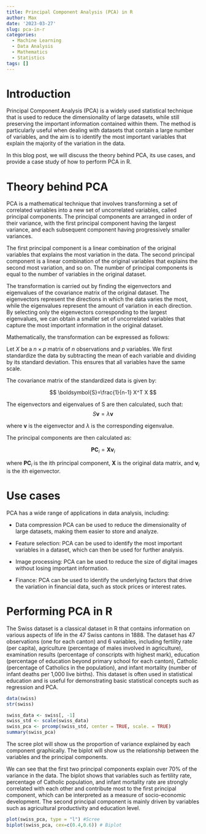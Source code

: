 ```yaml
---
title: Principal Component Analysis (PCA) in R
author: Max
date: '2023-03-27'
slug: pca-in-r
categories:
  - Machine Learning
  - Data Analysis
  - Mathematics
  - Statistics
tags: []
---
```



# Introduction

Principal Component Analysis (PCA) is a widely used statistical technique that is used to reduce the dimensionality of large datasets, while still preserving the important information contained within them. The method is particularly useful when dealing with datasets that contain a large number of variables, and the aim is to identify the most important variables that explain the majority of the variation in the data.

In this blog post, we will discuss the theory behind PCA, its use cases, and provide a case study of how to perform PCA in R.

# Theory behind PCA
PCA is a mathematical technique that involves transforming a set of correlated variables into a new set of uncorrelated variables, called principal components. The principal components are arranged in order of their variance, with the first principal component having the largest variance, and each subsequent component having progressively smaller variances.

The first principal component is a linear combination of the original variables that explains the most variation in the data. The second principal component is a linear combination of the original variables that explains the second most variation, and so on. The number of principal components is equal to the number of variables in the original dataset.

The transformation is carried out by finding the eigenvectors and eigenvalues of the covariance matrix of the original dataset. The eigenvectors represent the directions in which the data varies the most, while the eigenvalues represent the amount of variation in each direction. By selecting only the eigenvectors corresponding to the largest eigenvalues, we can obtain a smaller set of uncorrelated variables that capture the most important information in the original dataset.

Mathematically, the transformation can be expressed as follows:

Let $X$ be a $n \times p$ matrix of $n$ observations and $p$ variables. We first standardize the data by subtracting the mean of each variable and dividing by its standard deviation. This ensures that all variables have the same scale.

The covariance matrix of the standardized data is given by:

$$ \boldsymbol{S}=\frac{1}{n-1} X^T X $$

The eigenvectors and eigenvalues of S are then calculated, such that:
$$S \mathbf{v}=\lambda \mathbf{v}$$

where $\textbf{v}$ is the eigenvector and $\lambda$ is the corresponding eigenvalue.

The principal components are then calculated as:

$$\mathbf{P C}_i=\mathbf{X} \mathbf{v}_i$$

where $\textbf{PC}_i$ is the ith principal component, $\textbf{X}$ is the original data matrix, and $\textbf{v}_i$ is the ith eigenvector.

# Use cases
PCA has a wide range of applications in data analysis, including:

* Data compression PCA can be used to reduce the dimensionality of large datasets, making them easier to store and analyze.

* Feature selection: PCA can be used to identify the most important variables in a dataset, which can then be used for further analysis.

* Image processing: PCA can be used to reduce the size of digital images without losing important information.

* Finance: PCA can be used to identify the underlying factors that drive the variation in financial data, such as stock prices or interest rates.

# Performing PCA in R

The Swiss dataset is a classical dataset in R that contains information on various aspects of life in the 47 Swiss cantons in 1888. The dataset has 47 observations (one for each canton) and 6 variables, including fertility rate (per capita), agriculture (percentage of males involved in agriculture), examination results (percentage of conscripts with highest mark), education (percentage of education beyond primary school for each canton), Catholic (percentage of Catholics in the population), and infant mortality (number of infant deaths per 1,000 live births). This dataset is often used in statistical education and is useful for demonstrating basic statistical concepts such as regression and PCA.

```r
data(swiss)
str(swiss)
```

```r
swiss_data <- swiss[, -1]
swiss_std <- scale(swiss_data)
swiss_pca <- prcomp(swiss_std, center = TRUE, scale. = TRUE)
summary(swiss_pca)
```
The scree plot will show us the proportion of variance explained by each component graphically. The biplot will show us the relationship between the variables and the principal components.

We can see that the first two principal components explain over 70% of the variance in the data. The biplot shows that variables such as fertility rate, percentage of Catholic population, and infant mortality rate are strongly correlated with each other and contribute most to the first principal component, which can be interpreted as a measure of socio-economic development. The second principal component is mainly driven by variables such as agricultural productivity and education level. 

```r
plot(swiss_pca, type = "l") #Scree 
biplot(swiss_pca, cex=c(0.4,0.6)) # Biplot
```

